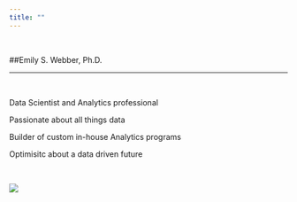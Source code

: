 ```yaml
---
title: ""
---
```


&nbsp;
&nbsp;

##Emily S. Webber, Ph.D.

---
&nbsp;

Data Scientist and Analytics professional 
&nbsp;

Passionate about all things data 
&nbsp;

Builder of custom in-house Analytics programs 
&nbsp;

Optimisitc about a data driven future

&nbsp;



![](C:\\Users\\owner\\Desktop\\Website\\interview.jpg)